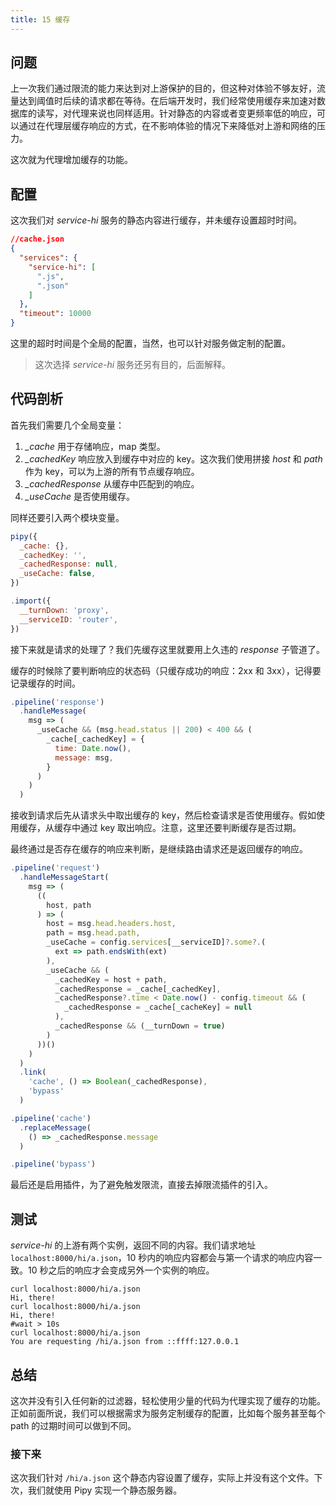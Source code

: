 ```yaml
---
title: 15 缓存
---
```


## 问题

上一次我们通过限流的能力来达到对上游保护的目的，但这种对体验不够友好，流量达到阈值时后续的请求都在等待。在后端开发时，我们经常使用缓存来加速对数据库的读写，对代理来说也同样适用。针对静态的内容或者变更频率低的响应，可以通过在代理层缓存响应的方式，在不影响体验的情况下来降低对上游和网络的压力。

这次就为代理增加缓存的功能。

## 配置

这次我们对 *service-hi* 服务的静态内容进行缓存，并未缓存设置超时时间。

```json
//cache.json
{
  "services": {
    "service-hi": [
      ".js",
      ".json"
    ]
  },
  "timeout": 10000
}
```

这里的超时时间是个全局的配置，当然，也可以针对服务做定制的配置。

> 这次选择 *service-hi* 服务还另有目的，后面解释。

## 代码剖析

首先我们需要几个全局变量：

1. *_cache* 用于存储响应，map 类型。
2. *_cachedKey* 响应放入到缓存中对应的 key。这次我们使用拼接 *host* 和 *path* 作为 key，可以为上游的所有节点缓存响应。
3. *_cachedResponse* 从缓存中匹配到的响应。
4. *_useCache* 是否使用缓存。

同样还要引入两个模块变量。

```javascript
pipy({
  _cache: {},
  _cachedKey: '',
  _cachedResponse: null,
  _useCache: false,
})

.import({
  __turnDown: 'proxy',
  __serviceID: 'router',
})
```

接下来就是请求的处理了？我们先缓存这里就要用上久违的 *response* 子管道了。

缓存的时候除了要判断响应的状态码（只缓存成功的响应：2xx 和 3xx），记得要记录缓存的时间。

```javascript
.pipeline('response')
  .handleMessage(
    msg => (
      _useCache && (msg.head.status || 200) < 400 && (
        _cache[_cachedKey] = {
          time: Date.now(),
          message: msg,
        }
      )
    )
  )
```

接收到请求后先从请求头中取出缓存的 key，然后检查请求是否使用缓存。假如使用缓存，从缓存中通过 key 取出响应。注意，这里还要判断缓存是否过期。

最终通过是否存在缓存的响应来判断，是继续路由请求还是返回缓存的响应。

```javascript
.pipeline('request')
  .handleMessageStart(
    msg => (
      ((
        host, path
      ) => (
        host = msg.head.headers.host,
        path = msg.head.path,
        _useCache = config.services[__serviceID]?.some?.(
          ext => path.endsWith(ext)
        ),
        _useCache && (
          _cachedKey = host + path,
          _cachedResponse = _cache[_cachedKey],
          _cachedResponse?.time < Date.now() - config.timeout && (
            _cachedResponse = _cache[_cacheKey] = null
          ),
          _cachedResponse && (__turnDown = true)
        )
      ))()
    )
  )
  .link(
    'cache', () => Boolean(_cachedResponse),
    'bypass'
  )

.pipeline('cache')
  .replaceMessage(
    () => _cachedResponse.message
  )

.pipeline('bypass')
```

最后还是启用插件，为了避免触发限流，直接去掉限流插件的引入。

## 测试

*service-hi* 的上游有两个实例，返回不同的内容。我们请求地址 `localhost:8000/hi/a.json`，10 秒内的响应内容都会与第一个请求的响应内容一致。10 秒之后的响应才会变成另外一个实例的响应。

```shell
curl localhost:8000/hi/a.json
Hi, there!
curl localhost:8000/hi/a.json
Hi, there!
#wait > 10s
curl localhost:8000/hi/a.json
You are requesting /hi/a.json from ::ffff:127.0.0.1
```

## 总结

这次并没有引入任何新的过滤器，轻松使用少量的代码为代理实现了缓存的功能。正如前面所说，我们可以根据需求为服务定制缓存的配置，比如每个服务甚至每个 path 的过期时间可以做到不同。

### 接下来

这次我们针对 `/hi/a.json` 这个静态内容设置了缓存，实际上并没有这个文件。下次，我们就使用 Pipy 实现一个静态服务器。
